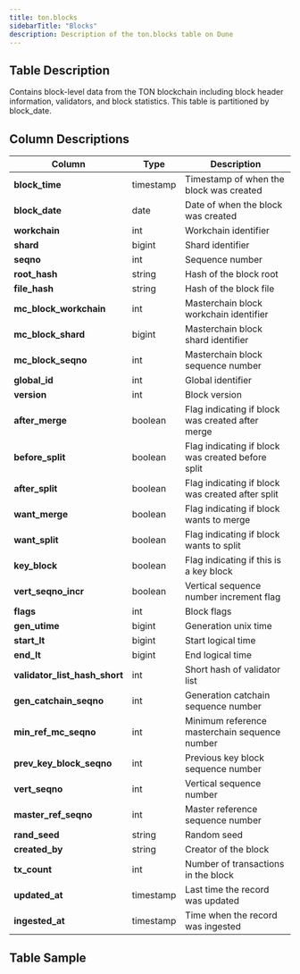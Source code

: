 ```yaml
---
title: ton.blocks
sidebarTitle: "Blocks"
description: Description of the ton.blocks table on Dune
---
```


## Table Description
Contains block-level data from the TON blockchain including block header information, validators, and block statistics. This table is partitioned by block_date.

## Column Descriptions

| **Column**                    | **Type**  | **Description**                                   |
|-------------------------------|-----------|---------------------------------------------------|
| **block_time**                | timestamp | Timestamp of when the block was created           |
| **block_date**                | date      | Date of when the block was created                |
| **workchain**                 | int       | Workchain identifier                              |
| **shard**                     | bigint    | Shard identifier                                  |
| **seqno**                     | int       | Sequence number                                   |
| **root_hash**                 | string    | Hash of the block root                            |
| **file_hash**                 | string    | Hash of the block file                            |
| **mc_block_workchain**        | int       | Masterchain block workchain identifier            |
| **mc_block_shard**            | bigint    | Masterchain block shard identifier                |
| **mc_block_seqno**            | int       | Masterchain block sequence number                 |
| **global_id**                 | int       | Global identifier                                 |
| **version**                   | int       | Block version                                     |
| **after_merge**               | boolean   | Flag indicating if block was created after merge  |
| **before_split**              | boolean   | Flag indicating if block was created before split |
| **after_split**               | boolean   | Flag indicating if block was created after split  |
| **want_merge**                | boolean   | Flag indicating if block wants to merge           |
| **want_split**                | boolean   | Flag indicating if block wants to split           |
| **key_block**                 | boolean   | Flag indicating if this is a key block            |
| **vert_seqno_incr**           | boolean   | Vertical sequence number increment flag           |
| **flags**                     | int       | Block flags                                       |
| **gen_utime**                 | bigint    | Generation unix time                              |
| **start_lt**                  | bigint    | Start logical time                                |
| **end_lt**                    | bigint    | End logical time                                  |
| **validator_list_hash_short** | int       | Short hash of validator list                      |
| **gen_catchain_seqno**        | int       | Generation catchain sequence number               |
| **min_ref_mc_seqno**          | int       | Minimum reference masterchain sequence number     |
| **prev_key_block_seqno**      | int       | Previous key block sequence number                |
| **vert_seqno**                | int       | Vertical sequence number                          |
| **master_ref_seqno**          | int       | Master reference sequence number                  |
| **rand_seed**                 | string    | Random seed                                       |
| **created_by**                | string    | Creator of the block                              |
| **tx_count**                  | int       | Number of transactions in the block               |
| **updated_at**                | timestamp | Last time the record was updated                  |
| **ingested_at**               | timestamp | Time when the record was ingested                 |

## Table Sample


<TableSample tableSchema="ton" tableName="blocks" />

